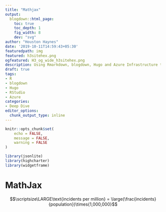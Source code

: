 ```yaml
---
title: "Mathjax"
output:
  blogdown::html_page:
    toc: true
    toc_depth: 1
    fig_width: 8
    dev: "svg"
author: "Houston Haynes"
date: '2019-10-11T14:59:43+05:30'
featuredpath: img
featured: h3sitehex.png
ogfeatured: H3_og_wide_h3sitehex.png
description: Using Rmarkdown, blogdown, Hugo and Azure Infrastructure to build a responsive static site
draft: true
tags:
- R
- blogdown
- Hugo
- RStudio
- Azure
categories: 
- Deep Dive
editor_options: 
  chunk_output_type: inline
---
```

```r
knitr::opts_chunk$set(
	echo = FALSE,
	message = FALSE,
	warning = FALSE
)

library(jsonlite)
library(highcharter)
library(widgetframe)
```

# MathJax

$$\scriptsize\LARGE\text{incidents per million} = \large(\frac{incidents}{population})\times{1,000,000}$$